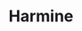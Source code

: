 ---
title: Harmine
aka:
  - 7-methoxy-1-methyl-9H-pyrido[3,4-b]indole
  - Telepathine
duration_chart_title: Oral Duration of Harmine
duration_chart:
  total: 4–6 hours
  onset: 45m
  coming_up: 67m
  plateau: 90m
  coming_down: 90m
  after_effects: 5h
positive_effects: relaxation
neutral_effects: sedation, increased duration of psychedelic effects
negative_effects: nausea, dangerous combinations
image_location: /src/assets/Images/Harmine/Harmine (structural formula).png
dosage_table:
  title: Oral Dosage of Harmine
  threshold: 50 mg
  light: 150 mg
  common: 300 mg
  strong: 550 mg
  heavy: 700+ mg
--- 